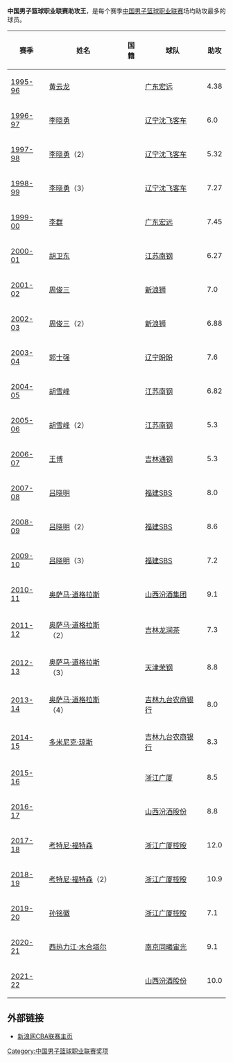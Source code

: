 '''中国男子篮球职业联赛助攻王'''，是每个赛季[[中国男子篮球职业联赛|中国男子篮球职业联赛]]场均助攻最多的球员。

{| class="wikitable sortable"
|-
! 赛季 !! 姓名 !! 国籍 !! 球队 !! 助攻
|-
| [[1995-96年中国男子篮球职业联赛|1995-96]] || [[黄云龙_(篮球运动员)|黄云龙]] || {{CHN}} || [[广东宏远华南虎篮球俱乐部|广东宏远]] || 4.38
|-
| [[1996-97年中国男子篮球职业联赛|1996-97]] || [[李晓勇|李晓勇]] || {{CHN}} || [[辽宁衡润飞豹篮球俱乐部|辽宁沈飞客车]] || 6.0
|-
| [[1997-98年中国男子篮球职业联赛|1997-98]] || [[李晓勇|李晓勇]]（2） || {{CHN}} || [[辽宁衡润飞豹篮球俱乐部|辽宁沈飞客车]] || 5.32
|-
| [[1998-99年中国男子篮球职业联赛|1998-99]] || [[李晓勇|李晓勇]]（3） || {{CHN}} || [[辽宁衡润飞豹篮球俱乐部|辽宁沈飞客车]] || 7.27
|-
| [[1999-00年中国男子篮球职业联赛|1999-00]] || [[李群_(运动员)|李群]] || {{CHN}} || [[广东宏远华南虎篮球俱乐部|广东宏远]] || 7.45
|-
| [[2000-01年中国男子篮球职业联赛|2000-01]] || [[胡卫东|胡卫东]] || {{CHN}} || [[江苏龙肯帝亚篮球俱乐部|江苏南钢]] || 6.27
|-
| [[2001-02年中国男子篮球职业联赛|2001-02]] || [[周俊三|周俊三]] || {{TPE}} || [[璞园建筑篮球队|新浪狮]] || 7.0
|-
| [[2002-03年中国男子篮球职业联赛|2002-03]] || [[周俊三|周俊三]]（2） || {{TPE}} || [[璞园建筑篮球队|新浪狮]] || 6.88
|-
| [[2003-04年中国男子篮球职业联赛|2003-04]] || [[郭士强|郭士强]] || {{CHN}} || [[辽宁衡润飞豹篮球俱乐部|辽宁盼盼]] || 7.6
|-
| [[2004-05年中国男子篮球职业联赛|2004-05]] || [[胡雪峰|胡雪峰]] || {{CHN}} || [[江苏龙肯帝亚篮球俱乐部|江苏南钢]] || 6.82
|-
| [[2005-06年中国男子篮球职业联赛|2005-06]] || [[胡雪峰|胡雪峰]]（2） || {{CHN}} || [[江苏龙肯帝亚篮球俱乐部|江苏南钢]] || 5.3
|-
| [[2006-07年中国男子篮球职业联赛|2006-07]] || [[王博_(篮球运动员)|王博]] || {{CHN}} || [[吉林九台农商行东北虎篮球俱乐部|吉林通钢]] || 5.3
|-
| [[2007-08年中国男子篮球职业联赛|2007-08]] || [[吕晓明|吕晓明]] || {{CHN}} || [[福建鲟浔兴篮球俱乐部|福建SBS]] || 8.0
|-
| [[2008-09年中国男子篮球职业联赛|2008-09]] || [[吕晓明|吕晓明]]（2） || {{CHN}} || [[福建鲟浔兴篮球俱乐部|福建SBS]] || 8.6
|-
| [[2009-10年中国男子篮球职业联赛|2009-10]] || [[吕晓明|吕晓明]]（3） || {{CHN}} || [[福建鲟浔兴篮球俱乐部|福建SBS]] || 7.2
|-
| [[2010-11年中国男子篮球职业联赛|2010-11]] || [[奥萨马·道格拉斯|奥萨马·道格拉斯]] || {{JOR}} || [[山西汾酒猛龙篮球俱乐部|山西汾酒集团]] || 9.1
|-
| [[2011-12年中国男子篮球职业联赛|2011-12]] || [[奥萨马·道格拉斯|奥萨马·道格拉斯]]（2） || {{JOR}} || [[吉林九台农商行东北虎篮球俱乐部|吉林龙润茶]] || 7.3
|-
| [[2012-13年中国男子篮球职业联赛|2012-13]] || [[奥萨马·道格拉斯|奥萨马·道格拉斯]]（3） || {{JOR}} || [[天津荣钢金狮篮球俱乐部|天津荣钢]] || 8.8
|-
| [[2013-14年中国男子篮球职业联赛|2013-14]] || [[奥萨马·道格拉斯|奥萨马·道格拉斯]]（4） || {{JOR}} || [[吉林九台农商行东北虎篮球俱乐部|吉林九台农商银行]] || 8.0
|-
| [[2014-15年中国男子篮球职业联赛|2014-15]] || [[多米尼克·琼斯|多米尼克·琼斯]] || {{USA}} || [[吉林九台农商行东北虎篮球俱乐部|吉林九台农商银行]] || 8.3
|-
| [[2015-16年中国男子篮球职业联赛|2015-16]] || {{Link-en|杰里米·帕戈|Jamaal Franklin}} || {{USA}} || [[浙江广厦猛狮篮球俱乐部|浙江广厦]] || 8.5
|-
| [[2016-17年中国男子篮球职业联赛|2016-17]] || {{Link-en|贾马尔·富兰克林|Jamaal Franklin}} || {{USA}} || [[山西汾酒猛龙篮球俱乐部|山西汾酒股份]] || 8.8
|-
| [[2017-18年中国男子篮球职业联赛|2017-18]] || [[考特尼·福特森|考特尼·福特森]] || {{USA}} || [[浙江广厦猛狮篮球俱乐部|浙江广厦控股]] || 12.0
|-
| [[2018-19年中国男子篮球职业联赛|2018-19]] || [[考特尼·福特森|考特尼·福特森]]（2） || {{USA}} || [[浙江广厦猛狮篮球俱乐部|浙江广厦控股]] || 10.9
|-
| [[2019-20年中国男子篮球职业联赛|2019-20]] || [[孙铭徽|孙铭徽]] || {{CHN}} || [[浙江广厦猛狮篮球俱乐部|浙江广厦控股]] || 7.1
|-
| [[2020-21年中国男子篮球职业联赛|2020-21]] || [[西热力江·木合塔尔|西热力江·木合塔尔]] || {{CHN}} || [[南京同曦大圣篮球俱乐部|南京同曦宙光]] || 9.1
|-
| [[2021-22年中国男子篮球职业联赛|2021-22]] || {{Le|凯·费尔德|Kay Felder}} || {{USA}} || [[山西国投猛龙篮球俱乐部|山西汾酒股份]] || 10.0
|}

==外部链接==
*[http://sports.sina.com.cn/cba/ 新浪网CBA联赛主页]{{Wayback|url=http://sports.sina.com.cn/cba/ |date=20071011010021 }}

{{中国男子篮球职业联赛}}

[[Category:中国男子篮球职业联赛奖项|Category:中国男子篮球职业联赛奖项]]